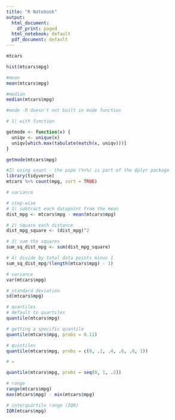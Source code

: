 ```yaml
---
title: "R Notebook"
output:
  html_document:
    df_print: paged
  html_notebook: default
  pdf_document: default
---
```



```r
mtcars

```

```r
hist(mtcars$mpg)
```

```r
#mean
mean(mtcars$mpg)
```

```r
#median
median(mtcars$mpg)
```

```r
#mode -R doesn't not built in mode function

# 1) with function

getmode <- function(x) {
  uniqv <- unique(x)
  uniqv[which.max(tabulate(match(x, uniqv)))]
}

getmode(mtcars$mpg)

#2) using count - the pipe (%>%) is part of the dplyr package
library(tidyverse)
mtcars %>% count(mpg, sort = TRUE)

```

```r
# variance

# step-wise
# 1) subtract each datapoint from the mean
dist_mpg <- mtcars$mpg - mean(mtcars$mpg)

# 2) square each distance
dist_mpg_square <- (dist_mpg)^2

# 3) sum the squares
sum_sq_dist_mpg <- sum(dist_mpg_square)

# 4) divide by total data points minus 1
sum_sq_dist_mpg/(length(mtcars$mpg) - 1)


```

```r
# variance
var(mtcars$mpg)
```

```r
# standard deviation
sd(mtcars$mpg)
```

```r
# quantiles
# default to quartiles
quantile(mtcars$mpg)
```

```r
# getting a specific quantile
quantile(mtcars$mpg, probs = 0.11)
```

```r
# quintiles
quantile(mtcars$mpg, probs = c(0, .2, .4, .6, .8, 1))

# =

quantile(mtcars$mpg, probs = seq(0, 1, .2))
```

```r
# range
range(mtcars$mpg)
max(mtcars$mpg) - min(mtcars$mpg)
```


```r
# interquartile range (IQR)
IQR(mtcars$mpg)
```

